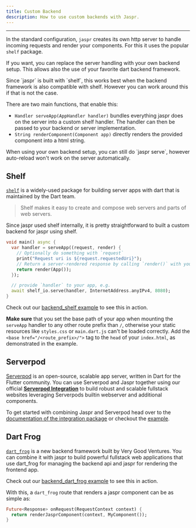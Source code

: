 ```yaml
---
title: Custom Backend
description: How to use custom backends with Jaspr.
---
```


---

In the standard configuration, `jaspr` creates its own http server to handle incoming requests and
render your components. For this it uses the popular `shelf` package.

If you want, you can replace the server handling with your own backend setup.
This allows also the use of your favorite dart backend framework.

<Info>
Since `jaspr` is built with `shelf`, this works best when the backend framework is also compatible with shelf.
However you can work around this if that is not the case.
</Info>

There are two main functions, that enable this:

- `Handler serveApp(AppHandler handler)` bundles everything jaspr does on the server into a custom shelf handler.
  The handler can then be passed to your backend or server implementation.
- `String renderComponent(Component app)` directly renders the provided component into a html string.

<Warning>
When using your own backend setup, you can still do `jaspr serve`, however auto-reload won't work 
on the server automatically.
</Warning>

## Shelf

[`shelf`](https://pub.dev/packages/shelf) is a widely-used package for building server apps with dart that is 
maintained by the Dart team.

> Shelf makes it easy to create and compose web servers and parts of web servers.

Since jaspr used shelf internally, it is pretty straightforward to built a custom backend for jaspr using
shelf. 

```dart title="lib/main.dart"
void main() async {
  var handler = serveApp((request, render) {
    // Optionally do something with `request`
    print("Request uri is ${request.requestedUri}");
    // Return a server-rendered response by calling `render()` with your root component
    return render(App());
  });

  // provide `handler` to your app, e.g.
  await shelf_io.serve(handler, InternetAddress.anyIPv4, 8080);
}
```

Check out our [backend_shelf example](https://github.com/schultek/jaspr/tree/main/examples/backend_shelf)
to see this in action.

**Make sure** that you set the base path of your app when mounting the `serveApp` handler to
any other route prefix than `/`, otherwise your static resources like `styles.css` or `main.dart.js`
can't be loaded correctly. Add the `<base href="/<route_prefix>/">` tag to the `head` of your
`index.html`, as demonstrated in the example.

## Serverpod

[Serverpod](https://serverpod.dev/) is an open-source, scalable app server, written in Dart for the Flutter community.
You can use Serverpod and Jaspr together using our official [**Serverpod Integration**](https://pub.dev/packages/jaspr_serverpod)
to build robust and scalable fullstack websites leveraging Serverpods builtin webserver and additional components.

To get started with combining Jaspr and Serverpod head over to the [documentation of the integration package](https://pub.dev/packages/jaspr_serverpod)
or checkout the [example](https://github.com/schultek/jaspr/tree/main/examples/backend_serverpod).

## Dart Frog

[`dart_frog`](https://dart-frog.dev/) is a new backend framework built by Very Good Ventures. You
can combine it with jaspr to build powerful fullstack web applications that use dart_frog for managing
the backend api and jaspr for rendering the frontend app.

Check out our [backend_dart_frog example](https://github.com/schultek/jaspr/tree/main/examples/backend_dart_frog)
to see this in action.

With this, a `dart_frog` route that renders a jaspr component can be as simple as:

```dart title="routes/[my_component_path]/index.dart"
Future<Response> onRequest(RequestContext context) {
  return renderJasprComponent(context, MyComponent());
}
```
